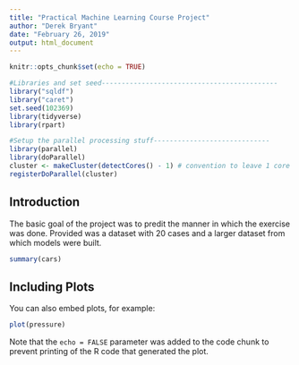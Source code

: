```yaml
---
title: "Practical Machine Learning Course Project"
author: "Derek Bryant"
date: "February 26, 2019"
output: html_document
---
```


```r
knitr::opts_chunk$set(echo = TRUE)

```

```r
#Libraries and set seed--------------------------------------------
library("sqldf")
library("caret")
set.seed(102369)
library(tidyverse) 
library(rpart)

#Setup the parallel processing stuff-----------------------------
library(parallel)
library(doParallel)
cluster <- makeCluster(detectCores() - 1) # convention to leave 1 core for OS
registerDoParallel(cluster)
```
## Introduction

The basic goal of the project was to predit the manner in which the exercise was
done. Provided was a dataset with 20 cases and a larger dataset from which 
models were built. 

```r
summary(cars)
```

## Including Plots

You can also embed plots, for example:

```r
plot(pressure)
```

Note that the `echo = FALSE` parameter was added to the code chunk to prevent printing of the R code that generated the plot.
